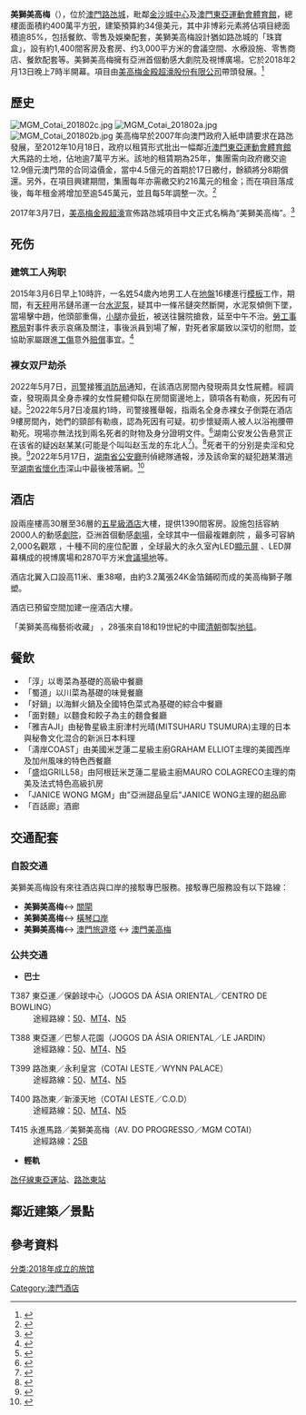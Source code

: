 {{Macau_entertainment_project
| project_name    = 美獅美高梅
| project_name_pt = MGM Cotai
| project_name_en = MGM Cotai
| logo            = MGM Cotai logo.svg
| logotitle       = 
| photo           = File:MGM COTAI Macau.jpg
| phototitle      = 
| date_open       = 2018年2月13日
| district        = 路氹城
| address         = 澳門路氹體育館大馬路
| owner           = 
| club            = 
| totalrooms      = 1,418間
| restaurant      = 
| facilities      = 餐飲、零售、娛樂配套、37個豪華別墅、私人花園、空中樓閣、私人餐廳及宴會廳
| theme           = 
| shows           = 
| attractions     = 
| hotalname1      = MGM Cotai
| hotalopen1      = 2018年2月13日
| hotalstar1      = [[五星級|五星級]]
| hotalrooms1     = 
| hotal_manage1   = [[美高梅國際酒店集團|美高梅國際酒店集團]]
| casino_name     = 
| slot_table      = 263張
| slot_machine    = 839臺角子機
| casino_manage   = [[美高梅金殿超濠股份有限公司|美高梅金殿超濠股份有限公司]]
| key_people      = 
| names_pre       = 
| website         = https://mgm.mo/en/cotai
| others          = 
}}

'''美獅美高梅'''（{{lang-en|'''MGM Cotai'''}}），位於[[澳門|澳門]][[路氹城|路氹城]]，毗鄰[[金沙城中心|金沙城中心]]及[[澳門東亞運動會體育館|澳門東亞運動會體育館]]，總樓面面積約400萬平方[[呎|呎]]，建築預算約34億美元，其中非博彩元素將佔項目總面積逾85%，包括餐飲、零售及娛樂配套，美獅美高梅設計猶如路氹城的「珠寶盒」，設有約1,400間客房及套房、约3,000平方米的會議空間、水療設施、零售商店、餐飲配套等。美獅美高梅擁有亞洲首個動感大劇院及視博廣場。它於2018年2月13日晚上7時半開幕。項目由[[美高梅金殿超濠股份有限公司|美高梅金殿超濠股份有限公司]]帶頭發展。<ref>{{Cite web |url=http://c585941.r41.cf2.rackcdn.com/_%E7%B9%BC%E5%BE%80%E9%96%8B%E4%BE%86_%E9%AB%98%E7%9E%BB%E9%81%A0%E7%9F%9A_%E7%BE%8E%E9%AB%98%E6%A2%85%E3%80%8A%E8%B7%AF%E6%B0%B9%E9%A0%85%E7%9B%AE%E3%80%8B%E5%8B%95%E5%9C%9F%E5%85%B8%E7%A6%AE.pdf |title=繼往開來 高瞻遠矚 美高梅《路氹項目》動土典禮 美高梅中國 2013年2月27日 |accessdate=2015年3月7日 |archiveurl=https://web.archive.org/web/20141210155210/http://c585941.r41.cf2.rackcdn.com/_%E7%B9%BC%E5%BE%80%E9%96%8B%E4%BE%86_%E9%AB%98%E7%9E%BB%E9%81%A0%E7%9F%9A_%E7%BE%8E%E9%AB%98%E6%A2%85%E3%80%8A%E8%B7%AF%E6%B0%B9%E9%A0%85%E7%9B%AE%E3%80%8B%E5%8B%95%E5%9C%9F%E5%85%B8%E7%A6%AE.pdf |archivedate=2014年12月10日 |deadurl=yes }}</ref>

==歷史==
[[File:MGM_Cotai_201802c.jpg|thumb]]
[[File:MGM_Cotai_201802a.jpg|thumb]]
[[File:MGM_Cotai_201802b.jpg|thumb]]
美高梅早於2007年向澳門政府入紙申請要求在路氹發展，至2012年10月18日，政府以租賃形式批出一幅鄰近[[澳門東亞運動會體育館|澳門東亞運動會體育館]]大馬路的土地，佔地逾7萬平方米。該地的租賃期為25年，集團需向政府繳交逾12.9億元澳門幣的合同溢價金，當中4.5億元的首期於17日繳付，餘額將分8期償還。另外，在項目興建期間，集團每年亦需繳交約216萬元的租金；而在項目落成後，每年租金將增加至逾545萬元，並且每5年調整一次。<ref>{{Cite web |url=http://hk.apple.nextmedia.com/financeestate/art/20121019/18043788 |title=苦等五年澳門終開綠燈 美高梅路氹插旗 《蘋果日報》 2012年10月19日 |accessdate=2015年3月7日 |archive-date=2015年4月2日 |archive-url=https://web.archive.org/web/20150402112249/http://hk.apple.nextmedia.com/financeestate/art/20121019/18043788 |dead-url=no }}</ref>

2017年3月7日，[[美高梅金殿超濠股份有限公司|美高梅金殿超濠]]宣佈路氹城項目中文正式名稱為“美獅美高梅”。<ref>{{Cite web |url=http://www.macaodaily.com/html/2017-03/08/content_1162624.htm |title=美獅美高梅金獅像揭幕 《澳門日報》 2017年3月8日 |access-date=2017年3月9日 |archive-url=https://web.archive.org/web/20170311002943/http://macaodaily.com/html/2017-03/08/content_1162624.htm |archive-date=2017年3月11日 |dead-url=yes }}</ref>

==死伤==
===建筑工人殉职===
2015年3月6日早上10時許，一名姓54歲內地男工人在[[地盤|地盤]]16樓進行[[模板|模板]]工作，期間，有[[天秤|天秤]]用吊鏈吊運一台[[水泥泵|水泥泵]]，疑其中一條吊鏈突然斷開，水泥泵傾側下墜，當場擊中趙，他頭部重傷，[[小腿|小腿]]亦[[骨折|骨折]]，被送往醫院搶救，延至中午不治。[[勞工事務局|勞工事務局]]對事件表示哀痛及關注，事後派員到場了解，對死者家屬致以深切的慰問，並協助家屬跟進[[工傷|工傷]]意外[[賠償|賠償]]事宜。<ref>{{Cite web |url=http://orientaldaily.on.cc/cnt/news/20150307/00176_048.html |title=美高梅地盤斷吊鏈 水泥泵下墜擊斃內地工 《東方日報》 2015年3月7日 |accessdate=2015年3月7日 |archive-date=2015年4月2日 |archive-url=https://web.archive.org/web/20150402102113/http://orientaldaily.on.cc/cnt/news/20150307/00176_048.html |dead-url=no }}</ref>

===裸女双尸劫杀===
{{main|2022年澳門美獅美高梅兇殺案}}

2022年5月7日，[[澳門特別行政區政府司法警察局|司警]]接獲[[澳門特別行政區政府消防局|消防局]]通知，在該酒店房間內發現兩具女性屍體。經調查，發現兩具全身赤裸的女性屍體仰臥在房間窗邊地上，頸項各有勒痕，死因有可疑。<ref>{{cite news |title=路氹酒店現雙尸命案 二裸女疑被浴袍勒斃 警方：全力調查 追捕涉嫌人歸案 |url=https://www.exmoo.com/article/198299.html |accessdate=2022-05-07 |work=[[力報|力報]] |date=2022-05-07}}</ref>2022年5月7日凌晨約1時，司警接獲舉報，指兩名全身赤裸女子倒斃在酒店9樓房間內，她們的頸部有勒痕，認為死因有可疑。初步懷疑兩人被人以浴袍腰帶勒死。現場亦無法找到兩名死者的財物及身分證明文件。<ref>{{cite news |title=澳門兩裸女倒斃美高梅酒店　疑被人用浴袍帶勒死　司警調查 |url=https://news.mingpao.com/ins/%E6%B8%AF%E8%81%9E/article/20220507/s00001/1651914058581/%E6%BE%B3%E9%96%80%E5%85%A9%E8%A3%B8%E5%A5%B3%E5%80%92%E6%96%83%E7%BE%8E%E9%AB%98%E6%A2%85%E9%85%92%E5%BA%97-%E7%96%91%E8%A2%AB%E4%BA%BA%E7%94%A8%E6%B5%B4%E8%A2%8D%E5%B8%B6%E5%8B%92%E6%AD%BB-%E5%8F%B8%E8%AD%A6%E8%AA%BF%E6%9F%A5 |accessdate=2022-05-08 |work=明報 |date=2022-05-07}}</ref>湖南公安发公告悬赏正在该省的疑凶赵某某(可能是个叫叫赵玉龙的东北人<ref>{{Cite web|title=美獅美高梅雙屍案爛賭疑兇傳潛逃湖南 公安懸賞5萬緝兇|url=https://www.allinmedia.com.hk/2022/05/12/美獅美高梅雙屍案爛賭疑兇傳潛逃湖南-公安懸賞5/|access-date=2022-05-13|date=2022-05-12|last=Newsdesk|work=Allin News|language=zh-hant}}</ref>)。<ref>{{Cite web|title=省公安厅发布通告！已逃窜至湖南 - 三湘万象 - 湖南在线 - 华声在线|url=https://hunan.voc.com.cn/article/202205/202205101535268841.html|access-date=2022-05-13|work=hunan.voc.com.cn}}</ref>死者干的分别是卖淫和兌换。<ref>{{Cite web|title=澳門2裸女陳屍酒店死狀詭異 身分曝|url=https://tw.news.yahoo.com/%E6%BE%B3%E9%96%802%E8%A3%B8%E5%A5%B3%E9%99%B3%E5%B1%8D%E9%85%92%E5%BA%97%E6%AD%BB%E7%8B%80%E8%A9%AD%E7%95%B0-%E8%BA%AB%E5%88%86%E6%9B%9D-135023406.html|access-date=2022-05-13|work=tw.news.yahoo.com|language=zh-Hant-TW}}</ref>2022年5月17日，[[湖南省公安廳|湖南省公安廳]]刑偵總隊通報，涉及該命案的疑犯趙某潛逃至[[湖南省|湖南省]][[懷化市|懷化市]]深山中最後被落網。<ref>{{cite news |title=湖南警出動700警力深山抓獲 涉重大命案疑犯趙某落網 |url=https://www.exmoo.com/article/198951.html |accessdate=2022-05-17 |work=[[力報|力報]] |date=2022-05-17}}</ref>

==酒店==
設兩座樓高30層至36層的[[五星級酒店|五星級酒店]]大樓，提供1390間客房。設施包括容納2000人的動感[[劇院|劇院]]，亞洲首個動感[[劇場|劇場]]，全球其中一個最複雜劇院 ，最多可容納2,000名觀眾 ，十種不同的座位配置 ，全球最大的永久室內LED[[顯示屏|顯示屏]] 、LED屏幕構成的視博廣場和2870平方米[[會議場地|會議場地]]等。

酒店北翼入口設高11米、重38噸，由約3.2萬張24K金箔鋪砌而成的美高梅獅子雕塑。

酒店已預留空間加建一座酒店大樓。

「美獅美高梅藝術收藏」 ，28張來自18和19世紀的中國[[清朝|清朝]]御製[[地毯|地毯]]。

==餐飲==
* 「淳」以粵菜為基礎的高級中餐廳
* 「蜀道」以川菜為基礎的味覺餐廳
* 「好鍋」以海鮮火鍋及全國特色菜式為基礎的綜合中餐廳
* 「面對麵」以麵食和餃子為主的麵食餐廳
* 「雅吉AJI」由秘魯星級主廚津村光晴(MITSUHARU TSUMURA)主理的日本與秘魯文化混合的新派日本料理
* 「濤岸COAST」由美國米芝蓮二星級主廚GRAHAM ELLIOT主理的美國西岸及加州風味的特色西餐廳
* 「盛焰GRILL58」由阿根廷米芝蓮二星級主廚MAURO COLAGRECO主理的南美及法式特色高級扒房
* 「JANICE WONG MGM」由"亞洲甜品皇后"JANICE WONG主理的甜品廊
* 「百話廊」酒廊

== 交通配套 ==
=== 自設交通 ===
美獅美高梅設有來往酒店與口岸的接駁專巴服務。接駁專巴服務設有以下路線：
* '''美獅美高梅'''↔ [[關閘|關閘]]
* '''美獅美高梅'''↔ [[橫琴澳方口岸|橫琴口岸]]
* '''美獅美高梅'''↔ [[澳門旅遊塔|澳門旅遊塔]] ↔ [[澳門美高梅|澳門美高梅]]

=== 公共交通 === 
*'''巴士'''
; T387 東亞運／保齡球中心（JOGOS DA ÁSIA ORIENTAL／CENTRO DE BOWLING）
: 途經路線：[[澳門巴士50路線|50]]、[[澳門巴士MT4路線|MT4]]、[[澳門巴士N5路線|N5]]

; T388 東亞運／巴黎人花園（JOGOS DA ÁSIA ORIENTAL／LE JARDIN）
: 途經路線：[[澳門巴士50路線|50]]、[[澳門巴士MT4路線|MT4]]、[[澳門巴士N5路線|N5]]

; T399 路氹東／永利皇宮（COTAI LESTE／WYNN PALACE）
: 途經路線：[[澳門巴士50路線|50]]、[[澳門巴士MT4路線|MT4]]、[[澳門巴士N5路線|N5]]

; T400 路氹東／新濠天地（COTAI LESTE／C.O.D）
: 途經路線：[[澳門巴士50路線|50]]、[[澳門巴士MT4路線|MT4]]、[[澳門巴士N5路線|N5]]

; T415 永進馬路／美獅美高梅（AV. DO PROGRESSO／MGM COTAI）
: 途經路線：[[澳門巴士25B路線|25B]]

*'''輕軌'''
;[[氹仔線|氹仔線]][[東亞運站|東亞運站]]、[[路氹東站|路氹東站]]

== 鄰近建築／景點 ==
{{Cotai buildings}}

==參考資料==
<div>
<references />
</div>

{{澳門酒店}}
{{路氹金光大道}}{{安波利斯摩天大楼奖}}
[[Category:澳門酒店|Category:澳門酒店]]
[[分类:2018年成立的旅馆|分类:2018年成立的旅馆]]